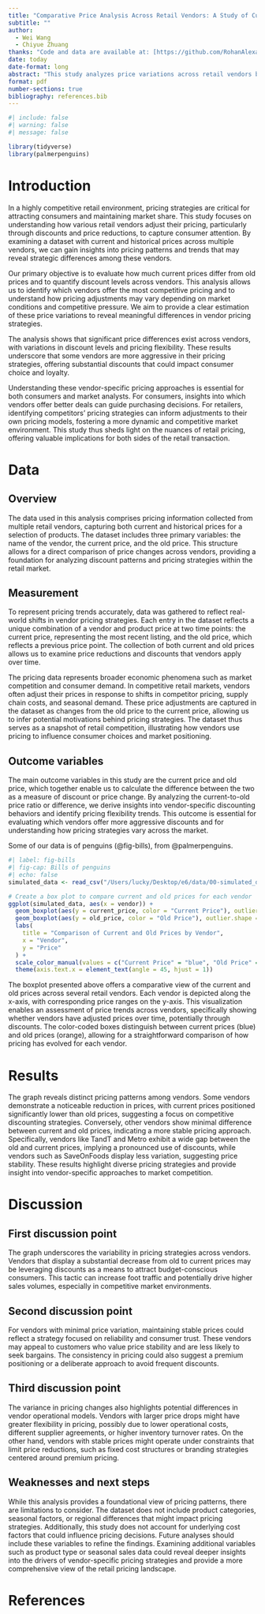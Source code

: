 ```yaml
---
title: "Comparative Price Analysis Across Retail Vendors: A Study of Current and Historical Pricing Trends"
subtitle: ""
author: 
  - Wei Wang
  - Chiyue Zhuang
thanks: "Code and data are available at: [https://github.com/RohanAlexander/starter_folder](https://github.com/RohanAlexander/starter_folder)."
date: today
date-format: long
abstract: "This study analyzes price variations across retail vendors by comparing current and historical pricing data. We assess discount patterns and pricing strategies, providing insights into vendor-specific price dynamics. The findings offer valuable implications for consumer decisions and competitive pricing in the retail market."
format: pdf
number-sections: true
bibliography: references.bib
---
```


```r
#| include: false
#| warning: false
#| message: false

library(tidyverse)
library(palmerpenguins)
```


# Introduction

In a highly competitive retail environment, pricing strategies are critical for attracting consumers and maintaining market share. This study focuses on understanding how various retail vendors adjust their pricing, particularly through discounts and price reductions, to capture consumer attention. By examining a dataset with current and historical prices across multiple vendors, we can gain insights into pricing patterns and trends that may reveal strategic differences among these vendors.

Our primary objective is to evaluate how much current prices differ from old prices and to quantify discount levels across vendors. This analysis allows us to identify which vendors offer the most competitive pricing and to understand how pricing adjustments may vary depending on market conditions and competitive pressure. We aim to provide a clear estimation of these price variations to reveal meaningful differences in vendor pricing strategies.

The analysis shows that significant price differences exist across vendors, with variations in discount levels and pricing flexibility. These results underscore that some vendors are more aggressive in their pricing strategies, offering substantial discounts that could impact consumer choice and loyalty.

Understanding these vendor-specific pricing approaches is essential for both consumers and market analysts. For consumers, insights into which vendors offer better deals can guide purchasing decisions. For retailers, identifying competitors' pricing strategies can inform adjustments to their own pricing models, fostering a more dynamic and competitive market environment. This study thus sheds light on the nuances of retail pricing, offering valuable implications for both sides of the retail transaction.


# Data {#sec-data}

## Overview

The data used in this analysis comprises pricing information collected from multiple retail vendors, capturing both current and historical prices for a selection of products. The dataset includes three primary variables: the name of the vendor, the current price, and the old price. This structure allows for a direct comparison of price changes across vendors, providing a foundation for analyzing discount patterns and pricing strategies within the retail market.

## Measurement
	
To represent pricing trends accurately, data was gathered to reflect real-world shifts in vendor pricing strategies. Each entry in the dataset reflects a unique combination of a vendor and product price at two time points: the current price, representing the most recent listing, and the old price, which reflects a previous price point. The collection of both current and old prices allows us to examine price reductions and discounts that vendors apply over time.

The pricing data represents broader economic phenomena such as market competition and consumer demand. In competitive retail markets, vendors often adjust their prices in response to shifts in competitor pricing, supply chain costs, and seasonal demand. These price adjustments are captured in the dataset as changes from the old price to the current price, allowing us to infer potential motivations behind pricing strategies. The dataset thus serves as a snapshot of retail competition, illustrating how vendors use pricing to influence consumer choices and market positioning.

## Outcome variables

The main outcome variables in this study are the current price and old price, which together enable us to calculate the difference between the two as a measure of discount or price change. By analyzing the current-to-old price ratio or difference, we derive insights into vendor-specific discounting behaviors and identify pricing flexibility trends. This outcome is essential for evaluating which vendors offer more aggressive discounts and for understanding how pricing strategies vary across the market.

Some of our data is of penguins (@fig-bills), from @palmerpenguins.

```r
#| label: fig-bills
#| fig-cap: Bills of penguins
#| echo: false
simulated_data <- read_csv("/Users/lucky/Desktop/e6/data/00-simulated_data/simulated_data.csv")

# Create a box plot to compare current and old prices for each vendor
ggplot(simulated_data, aes(x = vendor)) +
  geom_boxplot(aes(y = current_price, color = "Current Price"), outlier.shape = NA) +
  geom_boxplot(aes(y = old_price, color = "Old Price"), outlier.shape = NA) +
  labs(
    title = "Comparison of Current and Old Prices by Vendor",
    x = "Vendor",
    y = "Price"
  ) +
  scale_color_manual(values = c("Current Price" = "blue", "Old Price" = "orange")) +
  theme(axis.text.x = element_text(angle = 45, hjust = 1))
```

The boxplot presented above offers a comparative view of the current and old prices across several retail vendors. Each vendor is depicted along the x-axis, with corresponding price ranges on the y-axis. This visualization enables an assessment of price trends across vendors, specifically showing whether vendors have adjusted prices over time, potentially through discounts. The color-coded boxes distinguish between current prices (blue) and old prices (orange), allowing for a straightforward comparison of how pricing has evolved for each vendor.

# Results

The graph reveals distinct pricing patterns among vendors. Some vendors demonstrate a noticeable reduction in prices, with current prices positioned significantly lower than old prices, suggesting a focus on competitive discounting strategies. Conversely, other vendors show minimal difference between current and old prices, indicating a more stable pricing approach. Specifically, vendors like TandT and Metro exhibit a wide gap between the old and current prices, implying a pronounced use of discounts, while vendors such as SaveOnFoods display less variation, suggesting price stability. These results highlight diverse pricing strategies and provide insight into vendor-specific approaches to market competition.

# Discussion

## First discussion point {#sec-first-point}

The graph underscores the variability in pricing strategies across vendors. Vendors that display a substantial decrease from old to current prices may be leveraging discounts as a means to attract budget-conscious consumers. This tactic can increase foot traffic and potentially drive higher sales volumes, especially in competitive market environments. 

## Second discussion point

For vendors with minimal price variation, maintaining stable prices could reflect a strategy focused on reliability and consumer trust. These vendors may appeal to customers who value price stability and are less likely to seek bargains. The consistency in pricing could also suggest a premium positioning or a deliberate approach to avoid frequent discounts.

## Third discussion point

The variance in pricing changes also highlights potential differences in vendor operational models. Vendors with larger price drops might have greater flexibility in pricing, possibly due to lower operational costs, different supplier agreements, or higher inventory turnover rates. On the other hand, vendors with stable prices might operate under constraints that limit price reductions, such as fixed cost structures or branding strategies centered around premium pricing.

## Weaknesses and next steps

While this analysis provides a foundational view of pricing patterns, there are limitations to consider. The dataset does not include product categories, seasonal factors, or regional differences that might impact pricing strategies. Additionally, this study does not account for underlying cost factors that could influence pricing decisions. Future analyses should include these variables to refine the findings. Examining additional variables such as product type or seasonal sales data could reveal deeper insights into the drivers of vendor-specific pricing strategies and provide a more comprehensive view of the retail pricing landscape.




\newpage


# References


